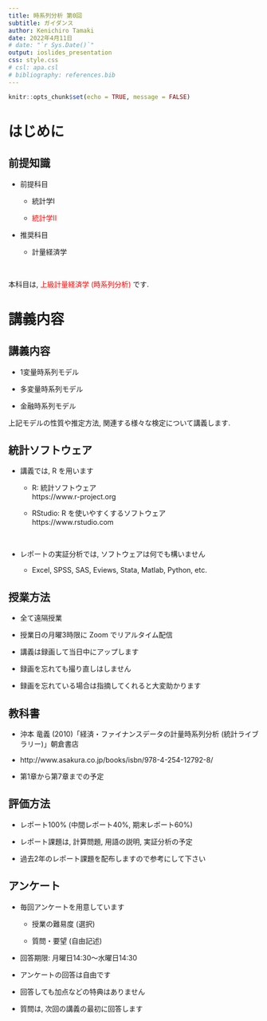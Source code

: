 ---
title: 時系列分析 第0回
subtitle: ガイダンス
author: Kenichiro Tamaki
date: 2022年4月11日
# date: "`r Sys.Date()`"
output: ioslides_presentation
css: style.css
# csl: apa.csl
# bibliography: references.bib
---

```{r setup, include = FALSE}
knitr::opts_chunk$set(echo = TRUE, message = FALSE)
```

# はじめに

## 前提知識

- 前提科目

  - 統計学I

  - <span style="color: rgb(255, 0, 0);">統計学II</span>

- 推奨科目

  - 計量経済学

<p><br></p>

本科目は, <span style="color: rgb(255, 0, 0);">上級計量経済学 (時系列分析)</span> です.

# 講義内容

## 講義内容

- 1変量時系列モデル

- 多変量時系列モデル

- 金融時系列モデル

上記モデルの性質や推定方法, 関連する様々な検定について講義します.

## 統計ソフトウェア

- 講義では, R を用います   

  - R: 統計ソフトウェア    
https://www.r-project.org

  - RStudio: R を使いやすくするソフトウェア    
https://www.rstudio.com   

<p><br></p>

- レポートの実証分析では, ソフトウェアは何でも構いません

  - Excel, SPSS, SAS, Eviews, Stata, Matlab, Python, etc.

## 授業方法

- 全て遠隔授業

- 授業日の月曜3時限に Zoom でリアルタイム配信

- 講義は録画して当日中にアップします

- 録画を忘れても撮り直しはしません

- 録画を忘れている場合は指摘してくれると大変助かります

## 教科書

- 沖本 竜義 (2010)「経済・ファイナンスデータの計量時系列分析 (統計ライブラリー)」朝倉書店

- http://www.asakura.co.jp/books/isbn/978-4-254-12792-8/

- 第1章から第7章までの予定

## 評価方法

- レポート100% (中間レポート40%, 期末レポート60%)

- レポート課題は, 計算問題, 用語の説明, 実証分析の予定

- 過去2年のレポート課題を配布しますので参考にして下さい

## アンケート

- 毎回アンケートを用意しています

  - 授業の難易度 (選択)

  - 質問・要望 (自由記述)

- 回答期限: 月曜日14:30～水曜日14:30

- アンケートの回答は自由です

- 回答しても加点などの特典はありません

- 質問は, 次回の講義の最初に回答します